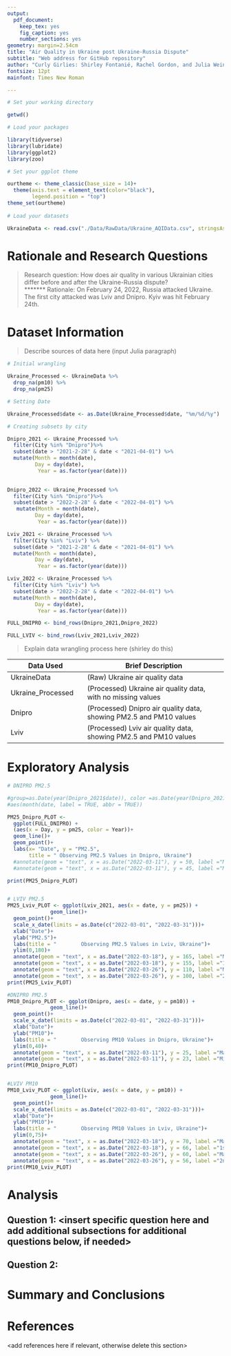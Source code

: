 ```yaml
---
output: 
  pdf_document:
    keep_tex: yes
    fig_caption: yes
    number_sections: yes
geometry: margin=2.54cm
title: "Air Quality in Ukraine post Ukraine-Russia Dispute"
subtitle: "Web address for GitHub repository"
author: "Curly Girlies: Shirley Fontanié, Rachel Gordon, and Julia Weinberg"
fontsize: 12pt
mainfont: Times New Roman

---
```


\newpage
\tableofcontents 
\newpage
\listoftables 
\newpage
\listoffigures 
\newpage

```r
# Set your working directory 

getwd() 

# Load your packages  

library(tidyverse)
library(lubridate)
library(ggplot2)
library(zoo)

# Set your ggplot theme

ourtheme <- theme_classic(base_size = 14)+ 
  theme(axis.text = element_text(color="black"), 
        legend.position = "top")
theme_set(ourtheme)
  
# Load your datasets

UkraineData <- read.csv("./Data/RawData/Ukraine_AQIData.csv", stringsAsFactors = TRUE)

```

# Rationale and Research Questions

> Research question: How does air quality in various Ukrainian cities differ before and after the Ukraine-Russia dispute?  
*******
> Rationale: On February 24, 2022, Russia attacked Ukraine. The first city attacked was
Lviv and Dnipro. 
> Kyiv was hit February 24th.  

\newpage

# Dataset Information 

> Describe sources of data here (input Julia paragraph)

```r
# Initial wrangling 

Ukraine_Processed <- UkraineData %>% 
  drop_na(pm10) %>% 
  drop_na(pm25) 

# Setting Date 

Ukraine_Processed$date <- as.Date(Ukraine_Processed$date, "%m/%d/%y")

# Creating subsets by city  

Dnipro_2021 <- Ukraine_Processed %>% 
  filter(City %in% "Dnipro")%>%
  subset(date > "2021-2-28" & date < "2021-04-01") %>%
  mutate(Month = month(date), 
         Day = day(date), 
          Year = as.factor(year(date)))

                
Dnipro_2022 <- Ukraine_Processed %>%
  filter(City %in% "Dnipro")%>%
  subset(date > "2022-2-28" & date < "2022-04-01") %>%
   mutate(Month = month(date), 
         Day = day(date), 
          Year = as.factor(year(date)))

Lviv_2021 <- Ukraine_Processed %>% 
  filter(City %in% "Lviv") %>%
  subset(date > "2021-2-28" & date < "2021-04-01") %>%
  mutate(Month = month(date), 
         Day = day(date), 
          Year = as.factor(year(date)))

Lviv_2022 <- Ukraine_Processed %>% 
  filter(City %in% "Lviv") %>%
  subset(date > "2022-2-28" & date < "2022-04-01") %>%
  mutate(Month = month(date), 
         Day = day(date), 
          Year = as.factor(year(date)))

FULL_DNIPRO <- bind_rows(Dnipro_2021,Dnipro_2022)

FULL_LVIV <- bind_rows(Lviv_2021,Lviv_2022)

```

> Explain data wrangling process here (shirley do this) 

Data Used | Brief Description 
----------|------------------
UkraineData | (Raw) Ukraine air quality data 
Ukraine_Processed | (Processed) Ukraine air quality data, with no missing values 
Dnipro | (Processed) Dnipro air quality data, showing PM2.5 and PM10 values 
Lviv | (Processed) Lviv air quality data, showing PM2.5 and PM10 values 

\newpage

# Exploratory Analysis  

```r
# DNIPRO PM2.5

#group=as.Date(year(Dnipro_2021$date)), color =as.Date(year(Dnipro_2021$date)))
#aes(month(date, label = TRUE, abbr = TRUE)) 

PM25_Dnipro_PLOT <- 
  ggplot(FULL_DNIPRO) + 
  (aes(x = Day, y = pm25, color = Year))+ 
  geom_line()+  
  geom_point()+
  labs(x= "Date", y = "PM2.5",
       title = " Observing PM2.5 Values in Dnipro, Ukraine")
  #annotate(geom = "text", x = as.Date("2022-03-11"), y = 50, label ="March 11, 2022:")+ 
  #annotate(geom = "text", x = as.Date("2022-03-11"), y = 45, label ="Missile Attack")

print(PM25_Dnipro_PLOT)


# LVIV PM2.5
PM25_Lviv_PLOT <- ggplot(Lviv_2021, aes(x = date, y = pm25)) + 
              geom_line()+  
  geom_point()+
  scale_x_date(limits = as.Date(c("2022-03-01", "2022-03-31")))+ 
  xlab("Date")+ 
  ylab("PM2.5")+ 
  labs(title = "        Observing PM2.5 Values in Lviv, Ukraine")+
  ylim(0,180)+
  annotate(geom = "text", x = as.Date("2022-03-18"), y = 165, label ="March 18, 2022:")+ 
  annotate(geom = "text", x = as.Date("2022-03-18"), y = 155, label ="1st Missile Attack")+ 
  annotate(geom = "text", x = as.Date("2022-03-26"), y = 110, label ="March 26, 2022:")+ 
  annotate(geom = "text", x = as.Date("2022-03-26"), y = 100, label ="2nd Missile Attack")
print(PM25_Lviv_PLOT)
```

```r

#DNIPRO PM2.5
PM10_Dnipro_PLOT <- ggplot(Dnipro, aes(x = date, y = pm10)) + 
              geom_line()+  
  geom_point()+
  scale_x_date(limits = as.Date(c("2022-03-01", "2022-03-31")))+ 
  xlab("Date")+ 
  ylab("PM10")+ 
  labs(title = "        Observing PM10 Values in Dnipro, Ukraine")+
  ylim(0,40)+
  annotate(geom = "text", x = as.Date("2022-03-11"), y = 25, label ="March 11, 2022:")+ 
  annotate(geom = "text", x = as.Date("2022-03-11"), y = 23, label ="Missile Attack")
print(PM10_Dnipro_PLOT)   


#LVIV PM10
PM10_Lviv_PLOT <- ggplot(Lviv, aes(x = date, y = pm10)) + 
              geom_line()+  
  geom_point()+
  scale_x_date(limits = as.Date(c("2022-03-01", "2022-03-31")))+ 
  xlab("Date")+ 
  ylab("PM10")+ 
  labs(title = "        Observing PM10 Values in Lviv, Ukraine")+
  ylim(0,75)+
  annotate(geom = "text", x = as.Date("2022-03-18"), y = 70, label ="March 18, 2022:")+ 
  annotate(geom = "text", x = as.Date("2022-03-18"), y = 66, label ="1st Missile Attack")+ 
  annotate(geom = "text", x = as.Date("2022-03-26"), y = 60, label ="March 26, 2022:")+ 
  annotate(geom = "text", x = as.Date("2022-03-26"), y = 56, label ="2nd Missile Attack")
print(PM10_Lviv_PLOT)

```



\newpage

# Analysis



## Question 1: <insert specific question here and add additional subsections for additional questions below, if needed>

## Question 2: 




\newpage

# Summary and Conclusions


\newpage

# References
<add references here if relevant, otherwise delete this section> 
